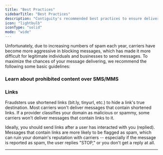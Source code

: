 ```yaml
---
title: "Best Practices"
sidebarTitle: "Best Practices"
description: "Contiguity's recommended best practices to ensure deliverability."
icon: "lightbulb"
iconType: "solid"
mode: "wide"
---
```


Unfortunately, due to increasing numbers of spam each year, carriers have become more aggressive in blocking messages, which has made it more difficult for legitimate individuals and businesses to send messages.
To maximize the chances of your message delivering, we recommend the following some basic guidelines:

### Learn about prohibited content over SMS/MMS
<CardGroup>
  <Card href="/kb/compliance/text/prohibited#prohibited-topics" title="Prohibited Topics" icon="ban"/>
  <Card href="/kb/compliance/text/prohibited#prohibited-keywords" title="Prohibited Keywords" icon="ban"/>
</CardGroup>


### Links
<CardGroup>
  <Card title="Don't send shortened links" icon="link-simple-slash">
    Fraudsters use shortened links (bit.ly, tinyurl, etc.) to hide a link's true destination. Most carriers won't deliver messages that contain shortened links.
  </Card>
  <Card title="Ensure your domain reputation is high" icon="thumbs-up">
    If a provider classifies your domain as malicious or spammy, some carriers won't deliver messages that contain links to it.
  </Card>
  <Card title="Ensure your domain uses HTTPS" icon="lock-keyhole"/>
  <Card title="Avoid excessive redirects" icon="arrows-turn-to-dots"/>
</CardGroup>

Ideally, you should send links after a user has interacted with you (replied).
Messages that contain links are more likely to be flagged as spam, which can ruin your domain's reputation with carriers -- especially if the message is reported as spam, the user replies "STOP," or you don't get a reply at all.

---


<Snippet />